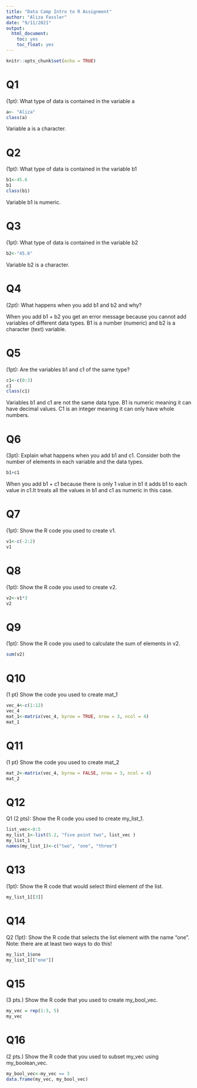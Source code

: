 ```yaml
---
title: "Data Camp Intro to R Assignment"
author: "Aliza Fassler"
date: "9/11/2021"
output:
  html_document:
    toc: yes
    toc_float: yes
---
```


```r
knitr::opts_chunk$set(echo = TRUE)
```

# Q1
(1pt): What type of data is contained in the variable a
```r
a<- "Aliza"
class(a)
```
Variable a is a character.

# Q2
(1pt): What type of data is contained in the variable b1

```r
b1<-45.6
b1
class(b1)
```
Variable b1 is numeric.

# Q3
(1pt): What type of data is contained in the variable b2
```r
b2<-"45.6"
```
Variable b2 is a character.

# Q4
(2pt): What happens when you add b1 and b2 and why?

When you add b1 + b2 you get an error message because you cannot add variables of different data types. B1 is a number (numeric) and b2 is a character (text) variable.

# Q5
(1pt): Are the variables b1 and c1 of the same type?
```r
c1<-c(0:3)
c1
class(c1)
```
Variables b1 and c1 are not the same data type. B1 is numeric meaning it can have decimal values. C1 is an integer meaning it can only have whole numbers.

# Q6
(3pt): Explain what happens when you add b1 and c1. Consider both the number of elements in each variable and the data types.
```r
b1+c1
```

When you add b1 + c1 because there is only 1 value in b1 it adds b1 to each value in c1.It treats all the values in b1 and c1 as numeric in this case. 

# Q7
(1pt): Show the R code you used to create v1.
```r
v1<-c(-2:2)
v1
```
# Q8
(1pt): Show the R code you used to create v2.
```r
v2<-v1*3
v2
```
# Q9
(1pt): Show the R code you used to calculate the sum of elements in v2.
```r
sum(v2)
```
# Q10
(1 pt) Show the code you used to create mat_1
```r
vec_4<-c(1:12)
vec_4
mat_1<-matrix(vec_4, byrow = TRUE, nrow = 3, ncol = 4)
mat_1
```
# Q11
(1 pt) Show the code you used to create mat_2

```r
mat_2<-matrix(vec_4, byrow = FALSE, nrow = 3, ncol = 4)
mat_2
```

# Q12
Q1 (2 pts): Show the R code you used to create my_list_1.
```r
list_vec<-0:5
my_list_1<-list(5.2, "five point two", list_vec )
my_list_1
names(my_list_1)<-c("two", "one", "three")
```
# Q13
(1pt): Show the R code that would select third element of the list.
```r
my_list_1[[3]]
```
# Q14
Q2 (1pt): Show the R code that selects the list element with the name “one”. Note: there are at least two ways to do this!
```r
my_list_1$one
my_list_1[["one"]]
```

# Q15
(3 pts.) Show the R code that you used to create my_bool_vec.
```r
my_vec = rep(1:3, 5)
my_vec
```

# Q16
(2 pts.) Show the R code that you used to subset my_vec using my_boolean_vec.
```r
my_bool_vec<-my_vec == 3
data.frame(my_vec, my_bool_vec)
```

